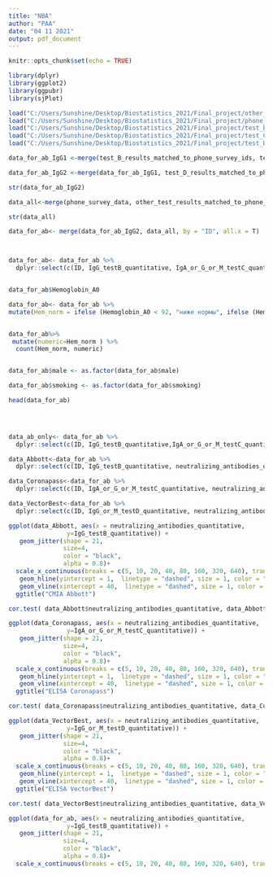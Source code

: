 ---
title: "NBA"
author: "PAA"
date: "04 11 2021"
output: pdf_document
---

```{r setup, include=FALSE}
knitr::opts_chunk$set(echo = TRUE)
```

```{r}
library(dplyr)
library(ggplot2)
library(ggpubr)
library(sjPlot)


```



```{r}
load("C:/Users/Sunshine/Desktop/Biostatistics_2021/Final_project/other_test_results_matched_to_phone_survey_ids.rdata")
load("C:/Users/Sunshine/Desktop/Biostatistics_2021/Final_project/phone_survey_data.rdata")
load("C:/Users/Sunshine/Desktop/Biostatistics_2021/Final_project/test_B_results_matched_to_phone_survey_ids.rdata")
load("C:/Users/Sunshine/Desktop/Biostatistics_2021/Final_project/test_C_results_matched_to_phone_survey_ids.rdata")
load("C:/Users/Sunshine/Desktop/Biostatistics_2021/Final_project/test_D_results_matched_to_phone_survey_ids.rdata")

```


```{r}

data_for_ab_IgG1 <-merge(test_B_results_matched_to_phone_survey_ids, test_C_results_matched_to_phone_survey_ids, by = "ID", all.x = T)

data_for_ab_IgG2 <-merge(data_for_ab_IgG1, test_D_results_matched_to_phone_survey_ids, by = "ID", all.x = T)

str(data_for_ab_IgG2)

data_all<-merge(phone_survey_data, other_test_results_matched_to_phone_survey_ids, by = "ID", all.y = T)

str(data_all)

data_for_ab<- merge(data_for_ab_IgG2, data_all, by = "ID", all.x = T)



data_for_ab<- data_for_ab %>% 
  dplyr::select(c(ID, IgG_testB_quantitative, IgA_or_G_or_M_testC_quantitative, IgG_or_M_testD_quantitative, male, district, age, travelled, used_transport, selftested_covid, selftested_covid_positive, street_used_mask, washing_hands_more, health_level, smoking, smoked_previously, smoking_start_age, smoking_giveup_age, cigarettes_per_day, drinks_coffee, coffee_cups_per_day, times_sick, cough_past, fever_past, sorethroat_past, anosmia_past, runnynose_past, fatigue_past, nosymptoms_past, self_medical_checkups, ct_scan, mri, ultrasonography, fluorography, mammography, x_ray, visit_doctor, no_checkups, allergies, chronical_diseases,wears_glasses, lives_alone, num_people_home, under_18, over_65, spouse_or_partner, other_people, no_pets, dogs, cats, rodents, birds, other_pets, not_sure_pets, income_level, work_status, study_status, received_pension_or_other_support, job_search, manages_people, physical_labour, work_with_people, education_level, cough_now, fever_now, sorethroat_now, anosmia_now, runnynose_now, fatigue_now, nosymptoms_now, IgE_general_quantitative, VitaminD, VitaminD_analyzer, IgG_hpylori, Hemoglobin_A0, Cholesterin, Triglycerides, VLDL, LDL, HDL, Atherogenic_index, neutralizing_antibodies_quantitative))


data_for_ab$Hemoglobin_A0

data_for_ab<- data_for_ab %>% 
mutate(Hem_norm = ifelse (Hemoglobin_A0 < 92, "ниже нормы", ifelse (Hemoglobin_A0 >92 & Hemoglobin_A0 <94, "Норма", "Выше нормы")))


data_for_ab%>%
 mutate(numeric=Hem_norm ) %>% 
  count(Hem_norm, numeric)


data_for_ab$male <- as.factor(data_for_ab$male)

data_for_ab$smoking <- as.factor(data_for_ab$smoking)

head(data_for_ab)


 
```

```{r}

data_ab_only<- data_for_ab %>% 
  dplyr::select(c(ID, IgG_testB_quantitative,IgA_or_G_or_M_testC_quantitative, IgG_or_M_testD_quantitative, neutralizing_antibodies_quantitative))

data_Abbott<-data_for_ab %>% 
  dplyr::select(c(ID, IgG_testB_quantitative, neutralizing_antibodies_quantitative)) %>% filter(IgG_testB_quantitative>=1&neutralizing_antibodies_quantitative>=40)

data_Coronapass<-data_for_ab %>% 
  dplyr::select(c(ID, IgA_or_G_or_M_testC_quantitative, neutralizing_antibodies_quantitative)) %>% filter(IgA_or_G_or_M_testC_quantitative>=1&neutralizing_antibodies_quantitative>=40)

data_VectorBest<-data_for_ab %>% 
  dplyr::select(c(ID, IgG_or_M_testD_quantitative, neutralizing_antibodies_quantitative)) %>% filter(IgG_or_M_testD_quantitative>=1&neutralizing_antibodies_quantitative>=40)

```

```{r}

ggplot(data_Abbott, aes(x = neutralizing_antibodies_quantitative,
                y=IgG_testB_quantitative)) +
   geom_jitter(shape = 21,
               size=4,
               color = "black",
               alpha = 0.8)+
  scale_x_continuous(breaks = c(5, 10, 20, 40, 80, 160, 320, 640), trans = "log2")+
   geom_hline(yintercept = 1,  linetype = "dashed", size = 1, color = "grey50")+
   geom_vline(xintercept = 40,  linetype = "dashed", size = 1, color = "grey50")+
  ggtitle("CMIA Abbott")

cor.test( data_Abbott$neutralizing_antibodies_quantitative, data_Abbott$IgG_testB_quantitative, method = c("spearman"), conf.level = 0.95)


```

```{r}

ggplot(data_Coronapass, aes(x = neutralizing_antibodies_quantitative,
                y=IgA_or_G_or_M_testC_quantitative)) +
   geom_jitter(shape = 21,
               size=4,
               color = "black",
               alpha = 0.8)+
  scale_x_continuous(breaks = c(5, 10, 20, 40, 80, 160, 320, 640), trans = "log2")+
   geom_hline(yintercept = 1,  linetype = "dashed", size = 1, color = "grey50")+
   geom_vline(xintercept = 40,  linetype = "dashed", size = 1, color = "grey50")+
  ggtitle("ELISA Coronapass")

cor.test( data_Coronapass$neutralizing_antibodies_quantitative, data_Coronapass$IgA_or_G_or_M_testC_quantitative, method = c("spearman"), conf.level = 0.95)


```


```{r}

ggplot(data_VectorBest, aes(x = neutralizing_antibodies_quantitative,
                y=IgG_or_M_testD_quantitative)) +
   geom_jitter(shape = 21,
               size=4,
               color = "black",
               alpha = 0.8)+
  scale_x_continuous(breaks = c(5, 10, 20, 40, 80, 160, 320, 640), trans = "log2")+
   geom_hline(yintercept = 1,  linetype = "dashed", size = 1, color = "grey50")+
   geom_vline(xintercept = 40,  linetype = "dashed", size = 1, color = "grey50")+
  ggtitle("ELISA VectorBest")

cor.test( data_VectorBest$neutralizing_antibodies_quantitative, data_VectorBest$IgG_or_M_testD_quantitative, method = c("spearman"), conf.level = 0.95)


```

```{r}

ggplot(data_for_ab, aes(x = neutralizing_antibodies_quantitative,
                y=IgG_testB_quantitative)) +
   geom_jitter(shape = 21,
               size=4,
               color = "black",
               alpha = 0.8)+
  scale_x_continuous(breaks = c(5, 10, 20, 40, 80, 160, 320, 640), trans = "log2")

```

